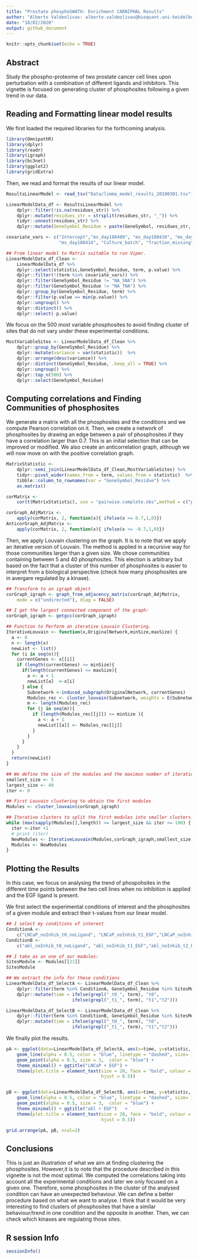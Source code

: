 ```yaml
---
title: "Prostate phosphoSWATH: Enrichment CARNIPHAL Results"
author: "Alberto Valdeolivas: alberto.valdeolivas@bioquant.uni-heidelberg.de; Date:"
date: "18/02/2020"
output: github_document
---
```


```r
knitr::opts_chunk$set(echo = TRUE)
```

## Abstract

Study the phospho-proteome of two prostate cancer cell lines upon perturbation 
with a combination of different ligands and inhibitors. This vignette is focused
on generating cluster of phosphosites following a given trend in our data. 

## Reading and Formatting linear model results

We first loaded the required libraries for the forthcoming analysis.

```r
library(OmnipathR)
library(dplyr)
library(readr)
library(igraph)
library(bc3net)
library(ggplot2)
library(gridExtra)
```

Then, we read and format the results of our linear model. 

```r
ResultsLinearModel <- read_tsv("Data/limma_model_results_20190301.tsv")

LinearModelData_df <- ResultsLinearModel %>% 
    dplyr::filter(!is.na(residues_str)) %>% 
    dplyr::mutate(residues_str = strsplit(residues_str, "_")) %>% 
    tidyr::unnest(residues_str) %>% 
    dplyr::mutate(GeneSymbol_Residue = paste(GeneSymbol, residues_str, sep="_")) 

covariate_vars <- c("Intercept","ms_day180409", "ms_day180410", "ms_day180412", 
                    "ms_day180414", "Culture_batch", "fraction_missing", "LNCaP")

## From linear model to Matrix suitable to run Viper.
LinearModelData_df_Clean <-     
    LinearModelData_df %>% 
    dplyr::select(statistic,GeneSymbol_Residue, term, p.value) %>%
    dplyr::filter(!(term %in% covariate_vars)) %>%
    dplyr::filter(GeneSymbol_Residue != "NA_SNA") %>%
    dplyr::filter(GeneSymbol_Residue != "NA_TNA") %>%
    dplyr::group_by(GeneSymbol_Residue, term) %>%
    dplyr::filter(p.value == min(p.value)) %>%
    dplyr::ungroup() %>%
    dplyr::distinct() %>% 
    dplyr::select(-p.value)  
```

We focus on the 500 most variable phosphosites to avoid finding
cluster of sites that do not vary under these experimental conditions. 

```r
MostVariableSites <- LinearModelData_df_Clean %>% 
    dplyr::group_by(GeneSymbol_Residue) %>%
    dplyr::mutate(variance = var(statistic))  %>%
    dplyr::arrange(desc(variance)) %>%
    dplyr::distinct(GeneSymbol_Residue, .keep_all = TRUE) %>%
    dplyr::ungroup() %>%
    dplyr::top_n(500) %>%
    dplyr::select(GeneSymbol_Residue)
```

## Computing correlations and Finding Communities of phosphosites

We generate a matrix with all the phosphosites and the conditions and we 
compute Pearson correlation on it. Then, we create a network of phosphosites by
drawing an edge between a pair of phosphosites if they have a correlation larger
than 0.7. This is an initial selection that can be improved or modified. We
also create an anticorrelation graph, although we will now move on with the 
positive correlation graph. 

```r
MatrixStatistic <- 
    dplyr::semi_join(LinearModelData_df_Clean,MostVariableSites) %>%
    tidyr::pivot_wider(names_from = term, values_from = statistic)  %>%
    tibble::column_to_rownames(var = "GeneSymbol_Residue") %>% 
    as.matrix()

corMatrix <- 
    cor(t(MatrixStatistic), use = "pairwise.complete.obs",method = c("pearson"))

corGraph_AdjMatrix <- 
    apply(corMatrix, 2, function(x){ ifelse(x >= 0.7,1,0)})
AnticorGraph_AdjMatrix <- 
    apply(corMatrix, 2, function(x){ ifelse(x <= -0.7,1,0)})    
```

Then, we apply Louvain clustering on the graph. It is to note that we apply an
iterative version of Louvain. The method is applied in a recursive way for those 
communities larger than a given size. We chose communities containing between 5
and 40 phosphosites. This election is arbitrary but based on the fact that a 
cluster of this number of phosphosites is easier to interpret from a biological
perspective (check how many phosphosites are in avergare regulated by a kinase).

```r
## Transform to an igraph object
corGraph_igraph <- graph_from_adjacency_matrix(corGraph_AdjMatrix, 
    mode = c("undirected"), diag = FALSE)

## I get the largest connected component of the graph: 
corGraph_igraph <- getgcc(corGraph_igraph)

## Function to Perform an iterative Louvain Clustering.
IterativeLouvain <- function(x,OriginalNetwork,minSize,maxSize) {
  a <- 0 
  n <- length(x)
  newList <- list()
  for (i in seq(n)){
    currentGenes <- x[[i]]
    if (length(currentGenes) >= minSize){
      if(length(currentGenes) <= maxSize){
        a <- a + 1 
        newList[a]  <-x[i]
      } else {
        Subnetwork <-induced_subgraph(OriginalNetwork, currentGenes)
        Modules_rec <- cluster_louvain(Subnetwork, weights = E(Subnetwork)$weight)  
        m <- length(Modules_rec)
        for (j in seq(m)){
          if (length(Modules_rec[[j]]) >= minSize ){
            a <- a + 1 
            newList[[a]] <- Modules_rec[[j]]
          }
        }  
      } 
    }
  }
  return(newList)
}

## We define the size of the modules and the maximun number of iterations. 
smallest_size <- 5
largest_size <- 40
iter <- 0

## First Louvain clustering to obtain the first modules
Modules <- cluster_louvain(corGraph_igraph)

## Iterative clusters to split the first modules into smaller clusters.
while (max(sapply(Modules[],length)) >= largest_size && iter <= 100) {
  iter <-iter +1 
  # print (iter)
  NewModules <- IterativeLouvain(Modules,corGraph_igraph,smallest_size,largest_size)
  Modules <- NewModules  
}
```

## Plotting the Results 

In this case, we focus on analysing the trend of phospohsites in the 
different time points between the two cell lines when no inhibition is applied
and the EGF ligand is present. 

We first select the experimental conditions of interest and the phosphosites of
a given module and extract their t-values from our linear model. 

```r
## I select my conditions of interest
ConditionA <- 
    c("LNCaP_noInhib_t0_noLigand", "LNCaP_noInhib_t1_EGF","LNCaP_noInhib_t2_EGF")
ConditionB <- 
    c("abl_noInhib_t0_noLigand", "abl_noInhib_t1_EGF","abl_noInhib_t2_EGF")

## I take as an one of our modules:
SitesModule <- Modules[[21]]
SitesModule

## We extract the info for these conditions
LinearModelData_df_SelectA <- LinearModelData_df_Clean %>%
    dplyr::filter(term %in% ConditionA, GeneSymbol_Residue %in% SitesModule) %>%
    dplyr::mutate(time = ifelse(grepl("_t0_", term), "t0", 
                         ifelse(grepl("_t1_", term), "t1","t2")))

LinearModelData_df_SelectB <- LinearModelData_df_Clean %>%
    dplyr::filter(term %in% ConditionB, GeneSymbol_Residue %in% SitesModule) %>%
    dplyr::mutate(time = ifelse(grepl("_t0_", term), "t0", 
                         ifelse(grepl("_t1_", term), "t1","t2")))
```

We finally plot the results.

```r
pA <- ggplot(data=LinearModelData_df_SelectA, aes(x=time, y=statistic, group=GeneSymbol_Residue)) +
    geom_line(alpha = 0.5, color = "blue", linetype = "dashed", size= 1.5) +
    geom_point(alpha = 0.5, size = 3,  color = "blue") +  
    theme_minimal() + ggtitle("LNCaP + EGF") + 
    theme(plot.title = element_text(size = 20, face = "bold", colour = "red", 
                                    hjust = 0.5))


pB <- ggplot(data=LinearModelData_df_SelectB, aes(x=time, y=statistic, group=GeneSymbol_Residue)) +
    geom_line(alpha = 0.5, color = "blue", linetype = "dashed", size= 1.5) +
    geom_point(alpha = 0.5, size = 3,  color = "blue") +  
    theme_minimal() + ggtitle("abl + EGF")   + 
    theme(plot.title = element_text(size = 20, face = "bold", colour = "red",
                                    hjust = 0.5))

grid.arrange(pA, pB, ncol=2)
```

## Conclusions

This is just an illustration of what we aim at finding clustering the 
phosphosites. However,it is to note that the procedure described in this 
vignette is not the most optimal. We computed the correlations taking into
account all the experimental conditions and later we only focused on a given
one. Therefore, some phosphosites in the cluster of the analysed condition
can have an unexpected behaviour. We can define a better procedure based on 
what we want to analyse. I think that it would be very interesting to find 
clusters of phosphosites that have a similar behaviour/trend in one condition
and the opposite in another. Then, we can check which kinases are regulating 
those sites.

## R session Info

```r
sessionInfo()
```
